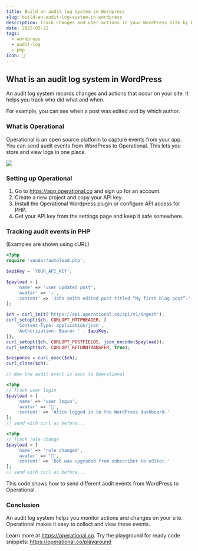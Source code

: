 ```yaml
---
title: Build an audit log system in Wordpress
slug: build-an-audit-log-system-in-wordpress
description: Track changes and user actions in your WordPress site by building an audit log system with Operational.
date: 2025-05-22
tags:
  - wordpress
  - audit-log
  - php
icon: 📜
---
```


## What is an audit log system in WordPress

An audit log system records changes and actions that occur on your site.
It helps you track who did what and when.

For example, you can see when a post was edited and by which author.

### What is Operational

Operational is an open source platform to capture events from your app.
You can send audit events from WordPress to Operational.
This lets you store and view logs in one place.

![](https://operational.co/images/misc/ops-usage.jpg)

### Setting up Operational

1. Go to https://app.operational.co and sign up for an account.
2. Create a new project and copy your API key.
3. Install the Operational Wordpress plugin or configure API access for PHP.
4. Get your API key from the settings page and keep it safe somewhere.

### Tracking audit events in PHP

(Examples are shown using cURL)

```php
<?php
require 'vendor/autoload.php';

$apiKey = 'YOUR_API_KEY';

$payload = [
    'name' => 'user updated post',
    'avatar' => '✍️',
    'content' => 'John Smith edited post titled “My first blog post”.'
];

$ch = curl_init('https://api.operational.co/api/v1/ingest');
curl_setopt($ch, CURLOPT_HTTPHEADER, [
    'Content-Type: application/json',
    'Authorization: Bearer ' . $apiKey,
]);
curl_setopt($ch, CURLOPT_POSTFIELDS, json_encode($payload));
curl_setopt($ch, CURLOPT_RETURNTRANSFER, true);

$response = curl_exec($ch);
curl_close($ch);

// Now the audit event is sent to Operational
```

```php
<?php
// Track user login
$payload = [
    'name' => 'user login',
    'avatar' => '🔑',
    'content' => 'Alice logged in to the WordPress dashboard.'
];
// send with curl as before...
```

```php
<?php
// Track role change
$payload = [
    'name' => 'role changed',
    'avatar' => '🔄',
    'content' => 'Bob was upgraded from subscriber to editor.'
];
// send with curl as before...
```

This code shows how to send different audit events from WordPress to Operational.

### Conclusion

An audit log system helps you monitor actions and changes on your site.
Operational makes it easy to collect and view these events.

Learn more at https://operational.co.
Try the playground for ready code snippets: https://operational.co/playground